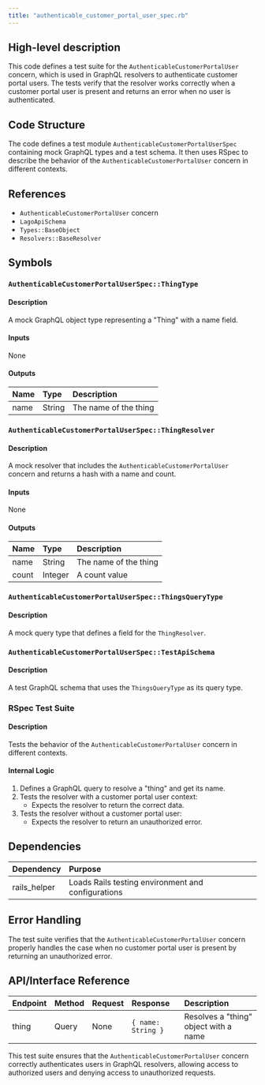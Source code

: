 ```yaml
---
title: "authenticable_customer_portal_user_spec.rb"
---
```


## High-level description
This code defines a test suite for the `AuthenticableCustomerPortalUser` concern, which is used in GraphQL resolvers to authenticate customer portal users. The tests verify that the resolver works correctly when a customer portal user is present and returns an error when no user is authenticated.

## Code Structure
The code defines a test module `AuthenticableCustomerPortalUserSpec` containing mock GraphQL types and a test schema. It then uses RSpec to describe the behavior of the `AuthenticableCustomerPortalUser` concern in different contexts.

## References
- `AuthenticableCustomerPortalUser` concern
- `LagoApiSchema`
- `Types::BaseObject`
- `Resolvers::BaseResolver`

## Symbols

### `AuthenticableCustomerPortalUserSpec::ThingType`
#### Description
A mock GraphQL object type representing a "Thing" with a name field.

#### Inputs
None

#### Outputs
| Name | Type | Description |
|:-----|:-----|:------------|
| name | String | The name of the thing |

### `AuthenticableCustomerPortalUserSpec::ThingResolver`
#### Description
A mock resolver that includes the `AuthenticableCustomerPortalUser` concern and returns a hash with a name and count.

#### Inputs
None

#### Outputs
| Name | Type | Description |
|:-----|:-----|:------------|
| name | String | The name of the thing |
| count | Integer | A count value |

### `AuthenticableCustomerPortalUserSpec::ThingsQueryType`
#### Description
A mock query type that defines a field for the `ThingResolver`.

### `AuthenticableCustomerPortalUserSpec::TestApiSchema`
#### Description
A test GraphQL schema that uses the `ThingsQueryType` as its query type.

### RSpec Test Suite
#### Description
Tests the behavior of the `AuthenticableCustomerPortalUser` concern in different contexts.

#### Internal Logic
1. Defines a GraphQL query to resolve a "thing" and get its name.
2. Tests the resolver with a customer portal user context:
   - Expects the resolver to return the correct data.
3. Tests the resolver without a customer portal user:
   - Expects the resolver to return an unauthorized error.

## Dependencies
| Dependency | Purpose |
|:-----------|:--------|
| rails_helper | Loads Rails testing environment and configurations |

## Error Handling
The test suite verifies that the `AuthenticableCustomerPortalUser` concern properly handles the case when no customer portal user is present by returning an unauthorized error.

## API/Interface Reference
| Endpoint | Method | Request | Response | Description |
|:---------|:-------|:--------|:---------|:------------|
| thing | Query | None | `{ name: String }` | Resolves a "thing" object with a name |

This test suite ensures that the `AuthenticableCustomerPortalUser` concern correctly authenticates users in GraphQL resolvers, allowing access to authorized users and denying access to unauthorized requests.